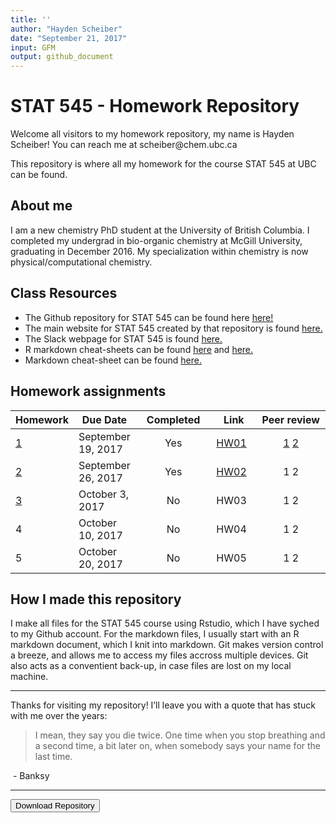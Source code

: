 ```yaml
---
title: ''
author: "Hayden Scheiber"
date: "September 21, 2017"
input: GFM
output: github_document
---
```


# STAT 545 - Homework Repository

Welcome all visitors to my homework repository, my name is Hayden Scheiber! You can reach me at scheiber@chem.ubc.ca

This repository is where all my homework for the course STAT 545 at UBC can be found.

## About me
I am a new chemistry PhD student at the University of British Columbia. I completed my undergrad in bio-organic chemistry at McGill University, graduating in December 2016.
My specialization within chemistry is now physical/computational chemistry. 

## Class Resources
- The Github repository for STAT 545 can be found here [here!](https://github.com/STAT545-UBC/STAT545-UBC.github.io.git "STAT 545 Respoitory")
- The main website for STAT 545 created by that repository is found [here.](http://stat545.com/ "STAT 545 Main Webpage")
- The Slack webpage for STAT 545 is found [here.](https://stat545-2017.slack.com "STAT 545 Slack Webpage")
- R markdown cheat-sheets can be found [here](https://www.rstudio.com/wp-content/uploads/2015/02/rmarkdown-cheatsheet.pdf "Cheat-sheet 1") and [here.](https://www.rstudio.com/wp-content/uploads/2016/03/rmarkdown-cheatsheet-2.0.pdf "Cheat sheet 2")
- Markdown cheat-sheet can be found [here.](https://github.com/adam-p/markdown-here/wiki/Markdown-Cheatsheet "Markdown Cheat-sheet")

## Homework assignments

| Homework | Due Date | Completed | Link | Peer review |
| --- | --- | :---: | --- | :---: |
| [1](http://stat545.com/hw01_edit-README.html) | September 19, 2017 | Yes | [HW01](/hw01/README.md "Homework 1") | [1](https://github.com/Maria815/STAT545-hw01-guo-maria) [2](https://github.com/sepkamal/STAT545-hw01-kamal-sepehr) |
| [2](http://stat545.com/hw02_explore-gapminder-dplyr.html) | September 26, 2017 | Yes | [HW02](/hw02/README.md "Homework 2") | 1 2 |
| [3](http://stat545.com/hw03_dplyr-and-more-ggplot2.html) | October 3, 2017 | No | HW03 | 1 2 |
| 4 | October 10, 2017 | No | HW04 | 1 2 |
| 5 | October 20, 2017 | No | HW05 | 1 2 |

## How I made this repository
I make all files for the STAT 545 course using Rstudio, which I have syched to my Github account. For the markdown files, I usually start with an R markdown document, which I knit into markdown. Git makes version control a breeze, and allows me to access my files accross multiple devices. Git also acts as a conventient back-up, in case files are lost on my local machine.

---

Thanks for visiting my repository! I'll leave you with a quote that has stuck with me over the years:

> I mean, they say you die twice. One time when you stop breathing and a second 
time, a bit later on, when somebody says your name for the last time.

\ - Banksy

---

<form action="https://github.com/HScheiber/STAT545-hw-Scheiber-Hayden/archive/master.zip">
    <input type="submit" value="Download Repository" />
</form>